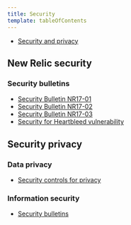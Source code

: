 ```yaml
---
title: Security
template: tableOfContents
---
```


* [Security and privacy](/docs/security)

## New Relic security

### Security bulletins

* [Security Bulletin NR17-01](/docs/security/new-relic-security/security-bulletins/security-bulletin-nr17-01)
* [Security Bulletin NR17-02](/docs/security/new-relic-security/security-bulletins/security-bulletin-nr17-02)
* [Security Bulletin NR17-03](/docs/security/new-relic-security/security-bulletins/security-bulletin-nr17-03)
* [Security for Heartbleed vulnerability](/docs/security/new-relic-security/security-bulletins/security-heartbleed-vulnerability)

## Security privacy

### Data privacy

* [Security controls for privacy](/docs/security/security-privacy/data-privacy/security-controls-privacy)

### Information security

* [Security bulletins](/docs/security/security-privacy/information-security/security-bulletins)
